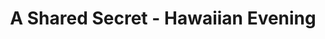 ---
title: A Shared Secret - Hawaiian Evening
media: 
dimensions: 12" x 16"
hero_image: ../../images/gallery/a_shared_secret_hawaiian_evening.jpg
sale_status: Not For Sale
---